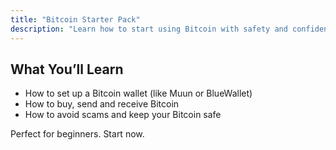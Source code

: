 ```yaml
---
title: "Bitcoin Starter Pack"
description: "Learn how to start using Bitcoin with safety and confidence."
---
```


## What You’ll Learn

- How to set up a Bitcoin wallet (like Muun or BlueWallet)
- How to buy, send and receive Bitcoin
- How to avoid scams and keep your Bitcoin safe

Perfect for beginners. Start now.

